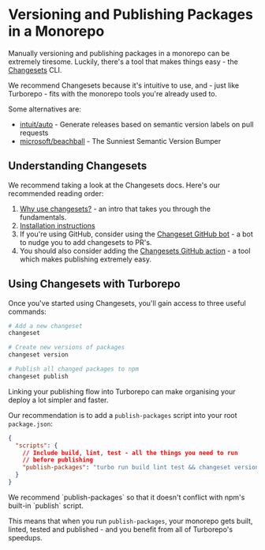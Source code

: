
# Versioning and Publishing Packages in a Monorepo

Manually versioning and publishing packages in a monorepo can be extremely tiresome. Luckily, there's a tool that makes things easy - the [Changesets](https://github.com/changesets/changesets) CLI.

We recommend Changesets because it's intuitive to use, and - just like Turborepo - fits with the monorepo tools you're already used to.

Some alternatives are:

- [intuit/auto](https://github.com/intuit/auto) - Generate releases based on semantic version labels on pull requests
- [microsoft/beachball](https://github.com/microsoft/beachball) - The Sunniest Semantic Version Bumper

## Understanding Changesets

We recommend taking a look at the Changesets docs. Here's our recommended reading order:

1. [Why use changesets?](https://github.com/changesets/changesets/blob/main/docs/intro-to-using-changesets.md) - an intro that takes you through the fundamentals.
1. [Installation instructions](https://github.com/changesets/changesets/blob/main/packages/cli/README.md)
1. If you're using GitHub, consider using the [Changeset GitHub bot](https://github.com/apps/changeset-bot) - a bot to nudge you to add changesets to PR's.
1. You should also consider adding the [Changesets GitHub action](https://github.com/changesets/action) - a tool which makes publishing extremely easy.

## Using Changesets with Turborepo

Once you've started using Changesets, you'll gain access to three useful commands:

```bash
# Add a new changeset
changeset

# Create new versions of packages
changeset version

# Publish all changed packages to npm
changeset publish
```

Linking your publishing flow into Turborepo can make organising your deploy a lot simpler and faster.

Our recommendation is to add a `publish-packages` script into your root `package.json`:

```json filename="package.json"
{
  "scripts": {
    // Include build, lint, test - all the things you need to run
    // before publishing
    "publish-packages": "turbo run build lint test && changeset version && changeset publish"
  }
}
```

<Callout>
  We recommend `publish-packages` so that it doesn't conflict with npm's
  built-in `publish` script.
</Callout>

This means that when you run `publish-packages`, your monorepo gets built, linted, tested and published - and you benefit from all of Turborepo's speedups.
